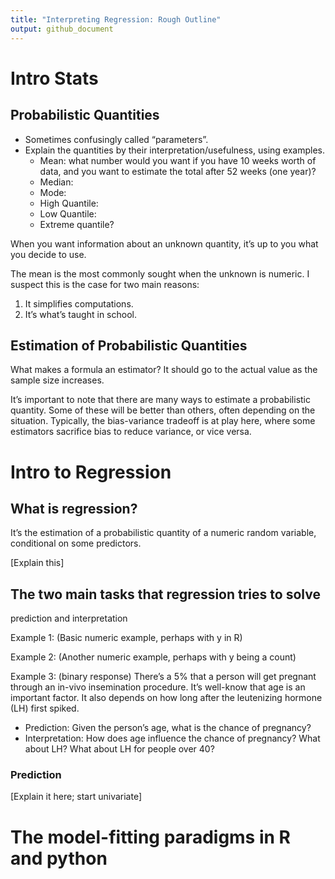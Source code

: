 ```yaml
---
title: "Interpreting Regression: Rough Outline"
output: github_document
---
```


# Intro Stats

## Probabilistic Quantities

- Sometimes confusingly called "parameters".
- Explain the quantities by their interpretation/usefulness, using examples.
	- Mean: what number would you want if you have 10 weeks worth of data, and you want to estimate the total after 52 weeks (one year)?
	- Median: 
	- Mode:
	- High Quantile:
	- Low Quantile:
	- Extreme quantile?

When you want information about an unknown quantity, it's up to you what you decide to use. 

The mean is the most commonly sought when the unknown is numeric. I suspect this is the case for two main reasons:

1. It simplifies computations.
2. It's what's taught in school.

## Estimation of Probabilistic Quantities

What makes a formula an estimator? It should go to the actual value as the sample size increases.

It's important to note that there are many ways to estimate a probabilistic quantity. Some of these will be better than others, often depending on the situation. Typically, the bias-variance tradeoff is at play here, where some estimators sacrifice bias to reduce variance, or vice versa. 

# Intro to Regression

## What is regression?

It's the estimation of a probabilistic quantity of a numeric random variable, conditional on some predictors. 

[Explain this]

## The two main tasks that regression tries to solve

prediction and interpretation

Example 1: (Basic numeric example, perhaps with y in R)

Example 2: (Another numeric example, perhaps with y being a count)

Example 3: (binary response) There's a 5% that a person will get pregnant through an in-vivo insemination procedure. It's well-know that age is an important factor. It also depends on how long after the leutenizing hormone (LH) first spiked.

- Prediction: Given the person's age, what is the chance of pregnancy?
- Interpretation: How does age influence the chance of pregnancy? What about LH? What about LH for people over 40?

### Prediction

[Explain it here; start univariate]

# The model-fitting paradigms in R and python